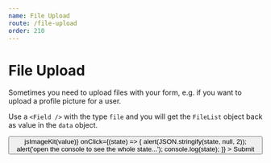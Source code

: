 ```yaml
---
name: File Upload
route: /file-upload
order: 210
---
```



# File Upload

Sometimes you need to upload files with your form, e.g. if you want to upload a profile picture for a user.

Use a `<Field />` with the type `file` and you will get the `FileList` object back as value in the `data` object.

<Playground>
  <Form
    validate
    enctype="multipart/form-data"
  >
    <Field type="file" id="profilePicture" required />
    <Button
      id="submit"
      type="submit"
      preOnChange={(value) => jsImageKit(value)}
      onClick={(state) => {
        alert(JSON.stringify(state, null, 2));
        alert('open the console to see the whole state...');
        console.log(state);
      }}
    >
      Submit
    </Button>
  </Form>
</Playground>
